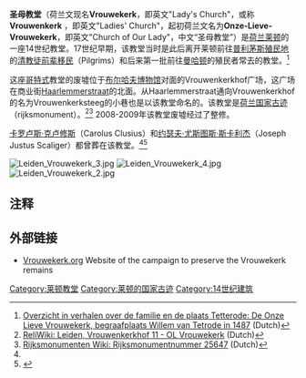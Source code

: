 '''圣母教堂'''（荷兰文现名'''Vrouwekerk'''，即英文"Lady's Church"，或称'''Vrouwenkerk''' ，即英文"Ladies' Church"，起初荷兰文名为'''Onze-Lieve-Vrouwekerk'''，即英文"Church of Our Lady"，中文“圣母教堂”）是[[荷兰|荷兰]][[莱顿|莱顿]]的一座14世纪教堂。17世纪早期，该教堂当时是此后离开莱顿前往[[普利茅斯殖民地|普利茅斯殖民地]]的[[清教徒前辈移民|清教徒前辈移民]]（Pilgrims）和后来第一批前往[[曼哈顿|曼哈顿]]的殖民者常去的教堂。<ref name="Tetterode">[http://home.planet.nl/~tette029/Leiden/Vrouwekerk.html Overzicht in verhalen over de familie en de plaats Tetterode: De Onze Lieve Vrouwekerk, begraafplaats Willem van Tetrode in 1487] {{Wayback|url=http://home.planet.nl/~tette029/Leiden/Vrouwekerk.html |date=20160303203928 }} (Dutch)</ref>

这座[[哥特式|哥特式]]教堂的废墟位于[[布尔哈夫博物馆|布尔哈夫博物馆]]对面的Vrouwenkerkhof广场，这广场在商业街[[Haarlemmerstraat_(莱顿)|Haarlemmerstraat]]的北面。从Haarlemmerstraat通向Vrouwenkerkhof的名为Vrouwenkerksteeg的小巷也是以该教堂命名的。该教堂是[[荷兰国家古迹|荷兰国家古迹]]（rijksmonument）。<ref>[http://reliwiki.nl/index.php?title=Leiden,_Vrouwenkerkhof_11_-_OL_Vrouwekerk ReliWiki: Leiden, Vrouwenkerkhof 11 - OL Vrouwekerk] {{Wayback|url=http://reliwiki.nl/index.php?title=Leiden,_Vrouwenkerkhof_11_-_OL_Vrouwekerk |date=20110724164852 }} (Dutch)</ref><ref name="Rijksmonumenten">[http://nl.rijksmonumenten.wikia.com/wiki/Rijksmonumentnummer_25647 Rijksmonumenten Wiki: Rijksmonumentnummer 25647] (Dutch)</ref> 2008-2009年该教堂废墟经过了整修。

[[卡罗卢斯·克卢修斯|卡罗卢斯·克卢修斯]]（Carolus Clusius）和[[约瑟夫·尤斯图斯·斯卡利杰|约瑟夫·尤斯图斯·斯卡利杰]]（Joseph Justus Scaliger）都曾葬在该教堂。<ref name="Tetterode"/><ref>{{Cite web |url=http://www.huh.harvard.edu/libraries/mycology/1601.htm |title=Farlow Library of Cryptogamic Bonary: The History of Mycological Illustration |accessdate=2011-04-26 |archive-date=2006-05-19 |archive-url=https://web.archive.org/web/20060519190602/http://www.huh.harvard.edu/libraries/mycology/1601.htm |dead-url=no }}</ref>

[[File:Leiden_Vrouwekerk_3.jpg|thumb]]
[[File:Leiden_Vrouwekerk_4.jpg|thumb]]
[[File:Leiden_Vrouwekerk_2.jpg|thumb]]

==注释==
{{refs}}

==外部链接==
{{commonscat|Vrouwekerk}}
* [https://web.archive.org/web/20090104151125/http://www.vrouwekerk.org/ Vrouwekerk.org] Website of the campaign to preserve the Vrouwekerk remains

{{coord|52|9|39|N|4|29|23|E|region:NL_type:landmark|display=title}}

[[Category:莱顿教堂|Category:莱顿教堂]]
[[Category:莱顿的国家古迹|Category:莱顿的国家古迹]]
[[Category:14世纪建筑|Category:14世纪建筑]]